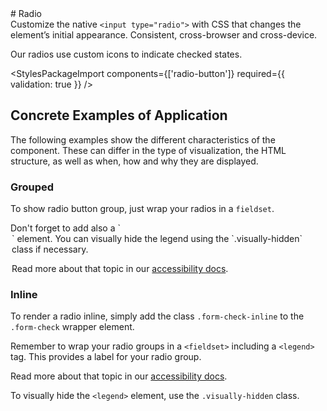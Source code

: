 

<Meta of={RadioStories} />

<div className="docs-title">
  # Radio

  <nav>
    <link-design of={JSON.stringify(RadioStories)}></link-design>
  </nav>
</div>

<div className="lead">
  Customize the native <code>&lt;input type="radio"&gt;</code> with CSS that changes the element’s
  initial appearance. Consistent, cross-browser and cross-device.
</div>

Our radios use custom icons to indicate checked states.

<Canvas sourceState="shown" of={RadioStories.Default} />
<div className="hide-col-default">
  <Controls of={RadioStories.Default} />
</div>

<StylesPackageImport components={['radio-button']} required={{ validation: true }} />

## Concrete Examples of Application

The following examples show the different characteristics of the component. These can differ in the type of visualization, the HTML structure, as well as when, how and why they are displayed.

### Grouped

To show radio button group, just wrap your radios in a `fieldset`.

<div className="banner banner-info banner-md">
  Don't forget to add also a `<legend>` element.
  You can visually hide the legend using the `.visually-hidden` class if necessary.

Read more about that topic in our [accessibility docs](/?path=/docs/46da78e8-e83b-4ca1-aaf6-bbc662efef14--docs).

</div>

<Canvas of={RadioStories.Grouped} />

### Inline

To render a radio inline, simply add the class `.form-check-inline` to the `.form-check` wrapper element.

<div className="banner banner-info banner-md">
  Remember to wrap your radio groups in a <code>&lt;fieldset&gt;</code> including a <code>&lt;legend&gt;</code> tag.
  This provides a label for your radio group.

Read more about that topic in our [accessibility docs](/?path=/docs/46da78e8-e83b-4ca1-aaf6-bbc662efef14--docs).

</div>

To visually hide the `<legend>` element, use the `.visually-hidden` class.

<Canvas of={RadioStories.Inline} />
